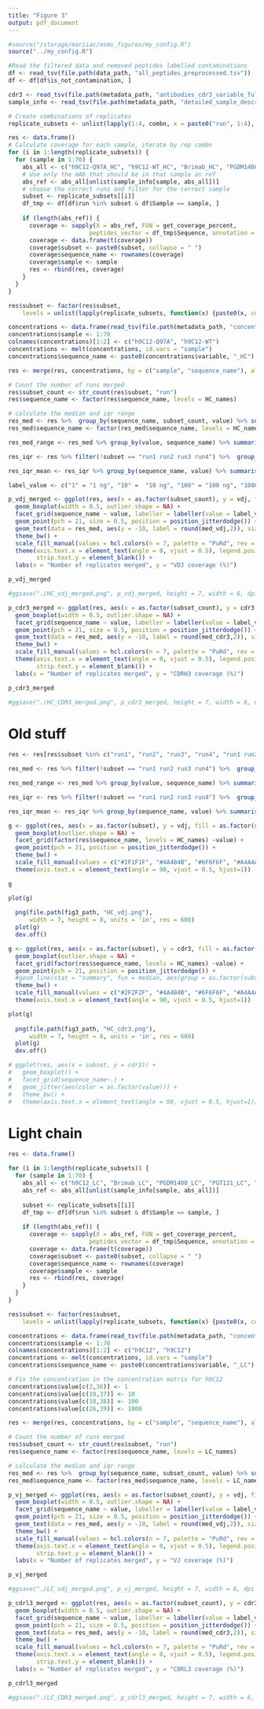 ```yaml
---
title: "Figure 3"
output: pdf_document
---
```


```r
#source("/storage/mariiac/msms_figures/my_config.R")
source("../my_config.R")
```

```r
#Read the filtered data and removed peptides labelled contaminations
df <- read_tsv(file.path(data_path, "all_peptides_preprocessed.tsv"))
df <- df[df$is_not_contamination, ]

cdr3 <- read_tsv(file.path(metadata_path, "antibodies_cdr3_variable_full.tsv"))
sample_info <- read_tsv(file.path(metadata_path, "detailed_sample_description.tsv"))

# Create combinations of replicates
replicate_subsets <- unlist(lapply(1:4, combn, x = paste0("run", 1:4), simplify = FALSE), recursive = FALSE)
```

```r
res <- data.frame()
# Calculate coverage for each sample, iterate by rep combn
for (i in 1:length(replicate_subsets)) {
  for (sample in 1:70) {
    abs_all <- c("h9C12-Q97A_HC", "h9C12-WT_HC", "Brimab_HC", "PGDM1400_HC", "PGT121_HC", "Umab_HC")
    # Use only the mAb that should be in that sample as ref
    abs_ref <- abs_all[unlist(sample_info[sample, abs_all])]
    # choose the correct runs and filter for the correct sample
    subset <- replicate_subsets[[i]]
    df_tmp <- df[df$run %in% subset & df$Sample == sample, ]
    
    if (length(abs_ref)) {
      coverage <- sapply(X = abs_ref, FUN = get_coverage_percent, 
                       peptides_vector = df_tmp$Sequence, annotation = cdr3, mode = "both")
      coverage <- data.frame(t(coverage))
      coverage$subset <- paste0(subset, collapse = " ")
      coverage$sequence_name <- rownames(coverage)
      coverage$sample <- sample
      res <- rbind(res, coverage)
    }
  }
}

res$subset <- factor(res$subset,
    levels = unlist(lapply(replicate_subsets, function(x) {paste0(x, collapse = " ")})) ,ordered = TRUE)
```

```r
concentrations <- data.frame(read_tsv(file.path(metadata_path, "concentration_matrix.tsv")))
concentrations$sample <- 1:70
colnames(concentrations)[1:2] <- c("h9C12-Q97A", "h9C12-WT")
concentrations <- melt(concentrations, id.vars = "sample")
concentrations$sequence_name <- paste0(concentrations$variable, "_HC")

res <- merge(res, concentrations, by = c("sample", "sequence_name"), all.x = T)
```

```r
# Count the number of runs merged
res$subset_count <- str_count(res$subset, "run")
res$sequence_name <- factor(res$sequence_name, levels = HC_names)

# calculate the median and iqr range
res_med <- res %>%  group_by(sequence_name, subset_count, value) %>% summarise(med_vdj = median(vdj), med_cdr3 = median(cdr3)) %>% arrange(sequence_name, value)
res_med$sequence_name <- factor(res_med$sequence_name, levels = HC_names)

res_med_range <- res_med %>% group_by(value, sequence_name) %>% summarise(med_vdj_range = max(med_vdj) - min(med_vdj), med_cdr3_range = max(med_cdr3) - min(med_cdr3)) %>% arrange(value, med_cdr3_range)

res_iqr <- res %>% filter(!subset == "run1 run2 run3 run4") %>%  group_by(sequence_name, subset, value) %>% summarise(iqr_vdj = IQR(vdj), iqr_cdr3 = IQR(cdr3)) %>% arrange(subset, value)

res_iqr_mean <- res_iqr %>% group_by(sequence_name, value) %>% summarise(mean_iqr_vdj = mean(iqr_vdj), mean_iqr_cdr3 = mean(iqr_cdr3)) %>% arrange(value, mean_iqr_cdr3)

label_value <- c("1" = "1 ng", "10" =  "10 ng", "100" = "100 ng", "1000" = "1000 ng")
```

```r
p_vdj_merged <- ggplot(res, aes(x = as.factor(subset_count), y = vdj, fill = as.factor(subset_count))) +
  geom_boxplot(width = 0.5, outlier.shape = NA) +
  facet_grid(sequence_name ~ value, labeller = labeller(value = label_value)) +
  geom_point(pch = 21, size = 0.5, position = position_jitterdodge()) +
  geom_text(data = res_med, aes(y = -10, label = round(med_vdj,2)), size = 2) +
  theme_bw() +
  scale_fill_manual(values = hcl.colors(n = 7, palette = "PuRd", rev = TRUE)[2:5]) +
  theme(axis.text.x = element_text(angle = 0, vjust = 0.5), legend.position = "none",
        strip.text.y = element_blank()) +
  labs(x = "Number of replicates merged", y = "VDJ coverage (%)")

p_vdj_merged

#ggsave("./HC_vdj_merged.png", p_vdj_merged, height = 7, width = 6, dpi = 600)
```

```r
p_cdr3_merged <- ggplot(res, aes(x = as.factor(subset_count), y = cdr3, fill = as.factor(subset_count))) +
  geom_boxplot(width = 0.5, outlier.shape = NA) +
  facet_grid(sequence_name ~ value, labeller = labeller(value = label_value)) +
  geom_point(pch = 21, size = 0.5, position = position_jitterdodge()) +
  geom_text(data = res_med, aes(y = -10, label = round(med_cdr3,2)), size = 2) +
  theme_bw() +
  scale_fill_manual(values = hcl.colors(n = 7, palette = "PuRd", rev = TRUE)[2:5]) +
  theme(axis.text.x = element_text(angle = 0, vjust = 0.5), legend.position = "none",
        strip.text.y = element_blank()) +
  labs(x = "Number of replicates merged", y = "CDRH3 coverage (%)")

p_cdr3_merged

#ggsave("./HC_CDR3_merged.png", p_cdr3_merged, height = 7, width = 6, dpi = 600)
```
# Old stuff
```r
res <- res[res$subset %in% c("run1", "run2", "run3", "run4", "run1 run2 run3 run4"), ]

res_med <- res %>% filter(!subset == "run1 run2 run3 run4") %>%  group_by(sequence_name, subset, value) %>% summarise(med_vdj = median(vdj), med_cdr3 = median(cdr3)) %>% arrange(sequence_name, value)

res_med_range <- res_med %>% group_by(value, sequence_name) %>% summarise(med_vdj_range = max(med_vdj) - min(med_vdj), med_cdr3_range = max(med_cdr3) - min(med_cdr3)) %>% arrange(value, med_cdr3_range)

res_iqr <- res %>% filter(!subset == "run1 run2 run3 run4") %>%  group_by(sequence_name, subset, value) %>% summarise(iqr_vdj = IQR(vdj), iqr_cdr3 = IQR(cdr3)) %>% arrange(subset, value)

res_iqr_mean <- res_iqr %>% group_by(sequence_name, value) %>% summarise(mean_iqr_vdj = mean(iqr_vdj), mean_iqr_cdr3 = mean(iqr_cdr3)) %>% arrange(value, mean_iqr_cdr3)
```

```r
g <- ggplot(res, aes(x = as.factor(subset), y = vdj, fill = as.factor(subset))) +
  geom_boxplot(outlier.shape = NA) +
  facet_grid(factor(res$sequence_name, levels = HC_names) ~value) +
  geom_point(pch = 21, position = position_jitterdodge()) +
  theme_bw() +
  scale_fill_manual(values = c("#1F1F1F", "#4A4B4B", "#6F6F6F", "#A4A4A4", "#e6007e")) +
  theme(axis.text.x = element_text(angle = 90, vjust = 0.5, hjust=1))

g

plot(g)
  
  png(file.path(fig3_path, "HC_vdj.png"), 
      width = 7, height = 8, units = 'in', res = 600)
  plot(g)
  dev.off()
```

```r
g <- ggplot(res, aes(x = as.factor(subset), y = cdr3, fill = as.factor(subset))) +
  geom_boxplot(outlier.shape = NA) +
  facet_grid(factor(res$sequence_name, levels = HC_names) ~value) +
  geom_point(pch = 21, position = position_jitterdodge()) +
  #geom_line(stat = "summary", fun = median, aes(group = as.factor(subset))) +
  theme_bw() +
  scale_fill_manual(values = c("#2F2F2F", "#4A4B4B", "#6F6F6F", "#A4A4A4", "#e6007e")) +
  theme(axis.text.x = element_text(angle = 90, vjust = 0.5, hjust=1))

plot(g)
  
  png(file.path(fig3_path, "HC_cdr3.png"), 
      width = 7, height = 8, units = 'in', res = 600)
  plot(g)
  dev.off()

# ggplot(res, aes(x = subset, y = cdr3)) +
#   geom_boxplot() +
#   facet_grid(sequence_name~.) +
#   geom_jitter(aes(color = as.factor(value))) +
#   theme_bw() +
#   theme(axis.text.x = element_text(angle = 90, vjust = 0.5, hjust=1))
```

# Light chain

```r
res <- data.frame()

for (i in 1:length(replicate_subsets)) {
  for (sample in 1:70) {
    abs_all <- c("h9C12_LC", "Brimab_LC", "PGDM1400_LC", "PGT121_LC", "Umab_LC")
    abs_ref <- abs_all[unlist(sample_info[sample, abs_all])]
    
    subset <- replicate_subsets[[i]]
    df_tmp <- df[df$run %in% subset & df$Sample == sample, ]
    
    if (length(abs_ref)) {
      coverage <- sapply(X = abs_ref, FUN = get_coverage_percent, 
                       peptides_vector = df_tmp$Sequence, annotation = cdr3, mode = "both")
      coverage <- data.frame(t(coverage))
      coverage$subset <- paste0(subset, collapse = " ")
      coverage$sequence_name <- rownames(coverage)
      coverage$sample <- sample
      res <- rbind(res, coverage)
    }
  }
}

res$subset <- factor(res$subset,
    levels = unlist(lapply(replicate_subsets, function(x) {paste0(x, collapse = " ")})) ,ordered = TRUE)
```

```r
concentrations <- data.frame(read_tsv(file.path(metadata_path, "concentration_matrix.tsv")))
concentrations$sample <- 1:70
colnames(concentrations)[1:2] <- c("h9C12", "h9C12")
concentrations <- melt(concentrations, id.vars = "sample")
concentrations$sequence_name <- paste0(concentrations$variable, "_LC")

# Fix the concentration in the concentration matrix for h9C12
concentrations$value[c(2,36)] <- 1
concentrations$value[c(10,37)] <- 10
concentrations$value[c(18,38)] <- 100
concentrations$value[c(26,39)] <- 1000

res <- merge(res, concentrations, by = c("sample", "sequence_name"), all.x = T)

# Count the number of runs merged
res$subset_count <- str_count(res$subset, "run")
res$sequence_name <- factor(res$sequence_name, levels = LC_names)

# calculate the median and iqr range
res_med <- res %>%  group_by(sequence_name, subset_count, value) %>% summarise(med_vdj = median(vdj), med_cdr3 = median(cdr3)) %>% arrange(sequence_name, value)
res_med$sequence_name <- factor(res_med$sequence_name, levels = LC_names)
```

```r
p_vj_merged <- ggplot(res, aes(x = as.factor(subset_count), y = vdj, fill = as.factor(subset_count))) +
  geom_boxplot(width = 0.5, outlier.shape = NA) +
  facet_grid(sequence_name ~ value, labeller = labeller(value = label_value)) +
  geom_point(pch = 21, size = 0.5, position = position_jitterdodge()) +
  geom_text(data = res_med, aes(y = -10, label = round(med_vdj,2)), size = 2) +
  theme_bw() +
  scale_fill_manual(values = hcl.colors(n = 7, palette = "PuRd", rev = TRUE)[2:5]) +
  theme(axis.text.x = element_text(angle = 0, vjust = 0.5), legend.position = "none",
        strip.text.y = element_blank()) +
  labs(x = "Number of replicates merged", y = "VJ coverage (%)")

p_vj_merged

#ggsave("./LC_vdj_merged.png", p_vj_merged, height = 7, width = 6, dpi = 600)
```

```r
p_cdrl3_merged <- ggplot(res, aes(x = as.factor(subset_count), y = cdr3, fill = as.factor(subset_count))) +
  geom_boxplot(width = 0.5, outlier.shape = NA) +
  facet_grid(sequence_name ~ value, labeller = labeller(value = label_value)) +
  geom_point(pch = 21, size = 0.5, position = position_jitterdodge()) +
  geom_text(data = res_med, aes(y = -10, label = round(med_cdr3,2)), size = 2) +
  theme_bw() +
  scale_fill_manual(values = hcl.colors(n = 7, palette = "PuRd", rev = TRUE)[2:5]) +
  theme(axis.text.x = element_text(angle = 0, vjust = 0.5), legend.position = "none",
        strip.text.y = element_blank()) +
  labs(x = "Number of replicates merged", y = "CDRL3 coverage (%)")

p_cdrl3_merged

#ggsave("./LC_CDR3_merged.png", p_cdrl3_merged, height = 7, width = 6, dpi = 600)
```

